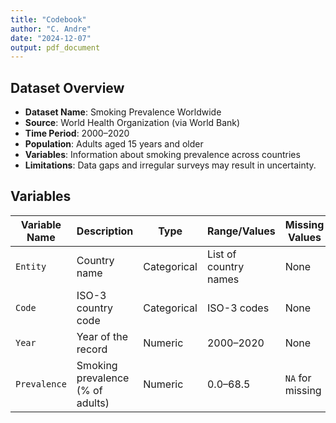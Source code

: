 ```yaml
---
title: "Codebook"
author: "C. Andre"
date: "2024-12-07"
output: pdf_document
---
```


## Dataset Overview

- **Dataset Name**: Smoking Prevalence Worldwide
- **Source**: World Health Organization (via World Bank)
- **Time Period**: 2000–2020
- **Population**: Adults aged 15 years and older
- **Variables**: Information about smoking prevalence across countries
- **Limitations**: Data gaps and irregular surveys may result in uncertainty.

## Variables

| **Variable Name** | **Description**                     | **Type**      | **Range/Values**       | **Missing Values** |
|--------------------|-------------------------------------|---------------|-------------------------|---------------------|
| `Entity`           | Country name                       | Categorical   | List of country names  | None               |
| `Code`             | ISO-3 country code                 | Categorical   | ISO-3 codes            | None               |
| `Year`             | Year of the record                 | Numeric       | 2000–2020              | None               |
| `Prevalence`       | Smoking prevalence (% of adults)   | Numeric       | 0.0–68.5               | `NA` for missing   |
